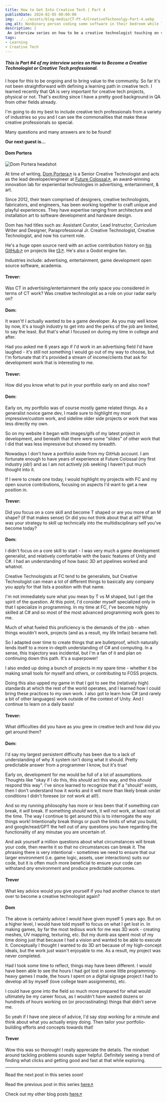 ```yaml
---
title: How to Get Into Creative Tech | Part 4
publishDate: 2024-02-05 00:00:00
img: ../../assets/blog-media/CT-Pt-4/CreativeTechonolgy-Part-4.webp
img_alt: Nonbinary person coding some software in their bedroom while listening to music.
description: |
 An interview series on how to be a creative technologist touching on various industries.
tags:
- Learning
- Creative Tech
---
```


##### This is Part #4 of my interview series on How to Become a Creative Technologist or Creative Tech professional.

I hope for this to be ongoing and to bring value to the community. So far it's not been straightforward with defining a learning path in creative tech. I learned recently that QA is very important for creative tech projects, physical or not. That's exciting since I have a pretty good background in QA from other fields already.

I'm going to do my best to include creative tech professionals from a variety of industries so you and I can see the commonalities that make these creative professionals so special.

Many questions and many answers are to be found!

**Our next guest is...**

#### Dom Portera

<div className="flex-container">
  <img class="lightbox-image" src="../../assets/blog-media/CT-Pt-4/Dom Portera.png" alt="Dom Portera headshot" />
</div>

At time of writing, [<u>Dom Portera</u>↗](https://www.linkedin.com/in/domportera/) is a Senior Creative Technologist and acts as the lead developer/engineer at [<u>Future Colossal</u>↗](https://www.futurecolossal.com/), an award-winning innovation lab for experiential technologies in advertising, entertainment, & art.

Since 2012, their team comprised of designers, creative technologists, fabricators, and engineers, has been working together to craft unique and playful experiences. They have expertise ranging from architecture and installation art to software development and hardware design.

Dom has had titles such as: Assistant Curator, Lead Instructor, Curriculum Writer and Designer, Paraprofessional Jr. Creative Technologist, Creative Technologist, and now his current role.

He's a huge open source nerd with an active contribution history on [<u>his GitHub</u>↗](https://github.com/domportera) on projects like [<u>t3</u>↗](https://GitHub.com/tooll3/t3). He's also a Godot engine fan.

Industries include: advertising, entertainment, game development open source software, academia.

#### Trever:

Was CT in advertising/entertainment the only space you considered in terms of CT work? Was creative technologist as a role on your radar early on?

#### Dom:

It wasn't! I actually wanted to be a game developer. As you may well know by now, it's a tough industry to get into and the perks of the job are limited, to say the least. But that's what I focused on during my time in college and after.

Had you asked me 6 years ago if I'd work in an advertising field I'd have laughed - it's still not something I would go out of my way to choose, but I'm fortunate that it's provided a stream of income/clients that ask for development work that is interesting to me.

#### Trever:

How did you know what to put in your portfolio early on and also now?

#### Dom:

Early on, my portfolio was of course mostly game related things. As a generalist novice game dev, I made sure to highlight my most impressive/custom work, and sideline older side projects or work that was less directly my own.

So on my website it began with images/gifs of my latest project in development, and beneath that there were some "slides" of other work that I did that was less impressive but showed my breadth.

Nowadays I don't have a portfolio aside from my GitHub account. I am fortunate enough to have years of experience at Future Colossal (my first industry job!) and as I am not actively job seeking I haven't put much thought into it.

If I were to create one today, I would highlight my projects with FC and my open source contributions, focusing on aspects I'd want to get a new position in.

#### Trever:

Did you focus on a core skill and become T shaped or are you more of an M shape? (if that makes sense) Or did you not think about that at all? What was your strategy to skill up technically into the multidisciplinary self you’ve become today?

#### Dom:

I didn't focus on a core skill to start - I was very much a game development generalist, and relatively comfortable with the basic features of Unity and C#. I had an understanding of how basic 3D art pipelines worked and whatnot.

Creative Technologists at FC tend to be generalists, but Creative Technologist can mean a lot of different things to basically any company you apply for that lists a position with that name.

I'm not immediately sure what you mean by T vs M shaped, but I get the spirit of the question. At this point, I'd consider myself specialized only in that I specialize in programming. In my time at FC, I've become highly skilled at C# and so most of the most advanced programming work goes to me.

Much of what fueled this proficiency is the demands of the job - when things wouldn't work, projects (and as a result, my life lmfao) became hell.

So I adapted over time to create things that are bulletproof, which naturally lends itself to a more in-depth understanding of C# and computing. In a sense, this trajectory was incidental, but I'm a fan of it and plan on continuing down this path. It's a superpower!

I also ended up doing a bunch of projects in my spare time - whether it be making small tools for myself and others, or contributing to FOSS projects.

Doing this also upped my game in that I got to see the (relatively high) standards at which the rest of the world operates, and I learned how I could bring these practices to my own work. I also got to learn how C# (and rarely a bit of other languages) work outside of the context of Unity. And I continue to learn on a daily basis!

#### Trever:

What difficulties did you have as you grew in creative tech and how did you get around them?

#### Dom:

I'd say my largest persistent difficulty has been due to a lack of understanding of why X system isn't doing what it should. Pretty predictable answer from a programmer I know, but it's true!

Early on, development for me would be full of a lot of assumptions. Thoughts like "okay if I do this, this *should* act this way, and this *should* respond this way". I've since learned to recognize that if a "should" exists, then I don't understand how it works and it will more than likely break under conditions I didn't foresee (or not work at all!).

And so my running philosophy has more or less been that if something *can* break, it *will* break. If something *should* work, it *will not* work, at least not all the time. The way I continue to get around this is to interrogate the way things work! Intentionally break things or push the limits of what you build, and google/read/GPT the hell out of any questions you have regarding the functionality of any minutae you are uncertain of.

And ask yourself a million questions about what circumstances will break your code, then rewrite it so that no circumstances can break it. The phrasing there is very intentional - sometimes we need to ensure that our larger environment (i.e. game logic, assets, user interactions) suits our code, but it is often much more beneficial to ensure your code can withstand *any* environment and produce predictable outcomes.

#### Trever

What key advice would you give yourself if you had another chance to start over to become a creative technologist again?

#### Dom

The above is certainly advice I would have given myself 5 years ago. But on a higher level, I would have told myself to focus on what I get lost in. In making games, by far the most tedious work for me was 3D work - creating meshes, UV mapping, texturing, etc. But my dumb ass spent most of my time doing just that because I had a vision and wanted to be able to execute it. Conceptually I thought I wanted to do 3D art because of my high-concept ideals, but the work just wasn't enjoyable to me. As a result, my project was never completed.

Had I took some time to reflect, things may have been different. I would have been able to see the hours I had got lost in some little programming-heavy games I made, the hours I spent on a digital signage project I had to develop all by myself (love college team assignments), etc.

I could have gone into the field so much more prepared for what would ultimately be my career focus, as I wouldn't have wasted dozens or hundreds of hours working on (or procrastinating) things that didn't serve me.

So yeah if I have one piece of advice, I'd say stop working for a minute and think about what you actually enjoy doing. Then tailor your portfolio-building efforts and concepts towards that!

#### Trever

Wow this was so thorough! I really appreciate the details. The mindset around tackling problems sounds super helpful. Definitely seeing a trend of finding what clicks and getting good and fast at that while exploring.

---

Read the next post in this series soon!

Read the previous post in this series [<u>here</u>↗](/blogs/how-to-get-into-creative-tech---part-3)

Check out my other blog posts [<u>here</u>↗](/blogs)
